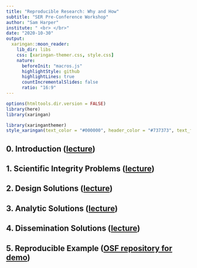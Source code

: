 ```yaml
---
title: "Reproducible Research: Why and How"
subtitle: "SER Pre-Conference Workshop"  
author: "Sam Harper"
institute: " <br> </br>"
date: "2020-10-30"
output:
  xaringan::moon_reader:
    lib_dir: libs
    css: [xaringan-themer.css, style.css]
    nature:
      beforeInit: "macros.js"
      highlightStyle: github
      highlightLines: true
      countIncrementalSlides: false
      ratio: "16:9"
---
```


```r
options(htmltools.dir.version = FALSE)
library(here)
library(xaringan)
```

```r
library(xaringanthemer)
style_xaringan(text_color = "#000000", header_color = "#737373", text_font_size = "24px",  text_font_family = "'Lucida Sans'", header_font_google = google_font("Source Sans Pro"), header_font_weight="lighter", title_slide_background_color =  "#ffffff", title_slide_text_color = "#000000", link_color = "#0000ee", footnote_font_size = "0.5em")
```

## 0. Introduction ([lecture](slides/00-intro/00-intro.html))

## 1. Scientific Integrity Problems ([lecture](slides/01-integrity/01-integrity.html))

## 2. Design Solutions ([lecture](slides/02-design/02-design.html))

## 3. Analytic Solutions ([lecture](slides/03-analytic/03-analytic.html))

## 4. Dissemination Solutions ([lecture](slides/04-dissemination/04-dissemination.html))

## 5. Reproducible Example ([OSF repository for demo](https://osf.io/3fcxd/))